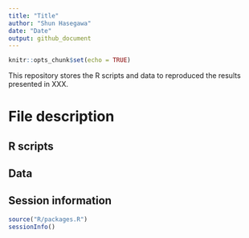 ```yaml
---
title: "Title"
author: "Shun Hasegawa"
date: "Date"
output: github_document
---
```


```r
knitr::opts_chunk$set(echo = TRUE)
```

This repository stores the R scripts and data to reproduced the results presented in XXX.

# File description

## R scripts

## Data

## Session information
```r
source("R/packages.R")
sessionInfo()
```

